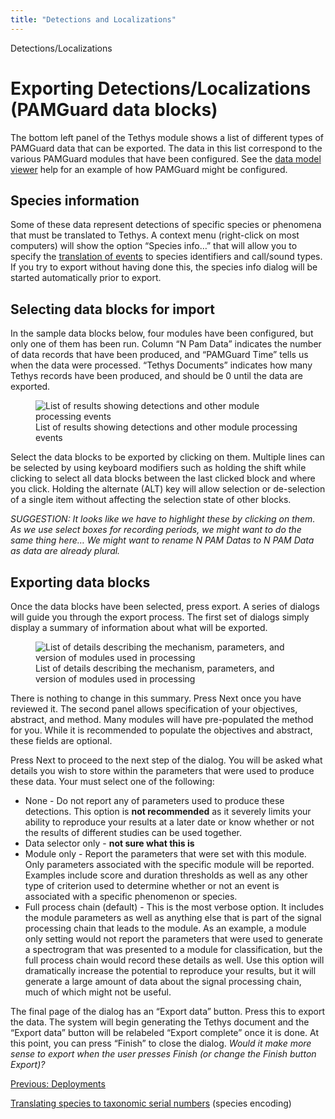 ```yaml
---
title: "Detections and Localizations"
---
```

 Detections/Localizations   

Exporting Detections/Localizations (PAMGuard data blocks)
=========================================================

The bottom left panel of the Tethys module shows a list of different types of PAMGuard data that can be exported. The data in this list correspond to the various PAMGuard modules that have been configured. See the [data model viewer](../../../overview/PamMasterHelp/docs/modelViewer.html) help for an example of how PAMGuard might be configured.

Species information
-------------------

Some of these data represent detections of specific species or phenomena that must be translated to Tethys. A context menu (right-click on most computers) will show the option "Species info..." that will allow you to specify the [translation of events](./tethys_speciescodes.html) to species identifiers and call/sound types. If you try to export without having done this, the species info dialog will be started automatically prior to export.

Selecting data blocks for import
--------------------------------

In the sample data blocks below, four modules have been configured, but only one of them has been run. Column "N Pam Data" indicates the number of data records that have been produced, and "PAMGuard Time" tells us when the data were processed. "Tethys Documents" indicates how many Tethys records have been produced, and should be 0 until the data are exported.

![List of results showing detections and other module processing events](./images/data_blocks.png)

Select the data blocks to be exported by clicking on them. Multiple lines can be selected by using keyboard modifiers such as holding the shift while clicking to select all data blocks between the last clicked block and where you click. Holding the alternate (ALT) key will allow selection or de-selection of a single item without affecting the selection state of other blocks.

_SUGGESTION: It looks like we have to highlight these by clicking on them. As we use select boxes for recording periods, we might want to do the same thing here... We might want to rename N PAM Datas to N PAM Data as data are already plural._

Exporting data blocks
---------------------

Once the data blocks have been selected, press export. A series of dialogs will guide you through the export process. The first set of dialogs simply display a summary of information about what will be exported.

![List of details describing the mechanism, parameters, and version of modules used in processing](./images/stream_algo_info.png)

There is nothing to change in this summary. Press Next once you have reviewed it. The second panel allows specification of your objectives, abstract, and method. Many modules will have pre-populated the method for you. While it is recommended to populate the objectives and abstract, these fields are optional.

Press Next to proceed to the next step of the dialog. You will be asked what details you wish to store within the parameters that were used to produce these data. Your must select one of the following:

*   None - Do not report any of parameters used to produce these detections. This option is **not recommended** as it severely limits your ability to reproduce your results at a later date or know whether or not the results of different studies can be used together.
*   Data selector only - **not sure what this is**
*   Module only - Report the parameters that were set with this module. Only parameters associated with the specific module will be reported. Examples include score and duration thresholds as well as any other type of criterion used to determine whether or not an event is associated with a specific phenomenon or species.
*   Full process chain (default) - This is the most verbose option. It includes the module parameters as well as anything else that is part of the signal processing chain that leads to the module. As an example, a module only setting would not report the parameters that were used to generate a spectrogram that was presented to a module for classification, but the full process chain would record these details as well. Use this option will dramatically increase the potential to reproduce your results, but it will generate a large amount of data about the signal processing chain, much of which might not be useful.

The final page of the dialog has an "Export data" button. Press this to export the data. The system will begin generating the Tethys document and the "Export data" button will be relabeled "Export complete" once it is done. At this point, you can press "Finish" to close the dialog. _Would it make more sense to export when the user presses Finish (or change the Finish button Export)?_

[Previous: Deployments](deployments.html)

[Translating species to taxonomic serial numbers](./tethys_speciescodes.html) (species encoding)
